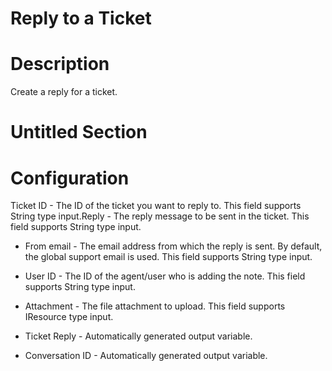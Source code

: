 ﻿# Reply to a Ticket

# Description

Create a reply for a ticket.

# Untitled Section

# Configuration

Ticket ID - The ID of the ticket you want to reply to. This field
                        supports String type input.Reply - The reply message to be sent in the ticket. This field
                        supports String type input.







* From email - The email address from which the reply is sent. By default, the global support email is used. This field supports String type input.
* User ID - The ID of the agent/user who is adding the note. This field supports String type input.
* Attachment - The file attachment to upload. This field supports IResource type input.



* Ticket Reply - Automatically generated output variable.
* Conversation ID - Automatically generated output variable.
